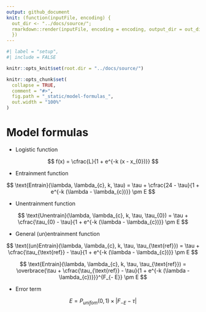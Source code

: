 ```yaml
---
output: github_document
knit: (function(inputFile, encoding) {
  out_dir <- "../docs/source/";
  rmarkdown::render(inputFile, encoding = encoding, output_dir = out_dir)
  })
---
```


<!-- model-formulas.md is generated from model-formulas.Rmd. Please edit that file -->

```r
#| label = "setup",
#| include = FALSE

knitr::opts_knit$set(root.dir = "../docs/source/")

knitr::opts_chunk$set(
  collapse = TRUE,
  comment = "#>",
  fig.path = "_static/model-formulas_",
  out.width = "100%"
)
```

# Model formulas

* Logistic function

$$
f(x) = \cfrac{L}{1 + e^{-k (x - x_{0})}}
$$

* Entrainment function

$$
\text{Entrain}(\lambda, \lambda_{c}, k, \tau) = \tau +  \cfrac{24 - \tau}{1 + e^{-k (\lambda - \lambda_{c})}} \pm E
$$

* Unentrainment function

$$
\text{Unentrain}(\lambda, \lambda_{c}, k, \tau, \tau_{0}) = \tau +  \cfrac{\tau_{0} - \tau}{1 + e^{-k (\lambda - \lambda_{c})}} \pm E
$$

* General (un)entrainment function


$$
\text{(un)Entrain}(\lambda, \lambda_{c}, k, \tau, \tau_{\text{ref}}) = \tau +  \cfrac{\tau_{\text{ref}} - \tau}{1 + e^{-k (\lambda - \lambda_{c})}} \pm E
$$

$$
\text{Entrain}(\lambda, \lambda_{c}, k, \tau, \tau_{\text{ref}}) = 
\overbrace{\tau + \cfrac{\tau_{\text{ref}} - \tau}{1 + e^{-k (\lambda - \lambda_{c})}}}^{F_{- E}} \pm E
$$

* Error term

$$
E = P_{unifom}(0, 1) \times |F_{- E} - \tau|
$$
